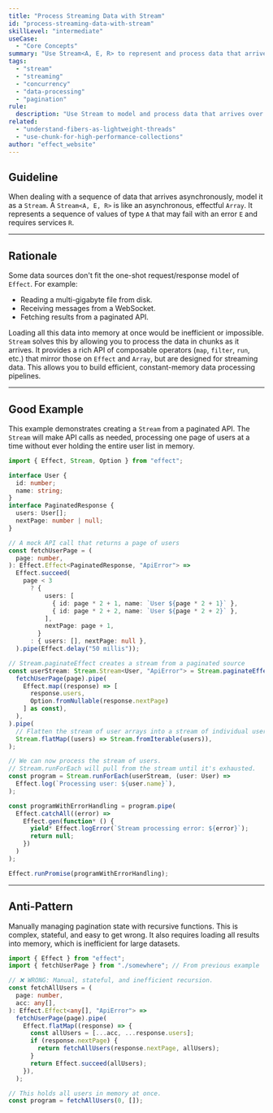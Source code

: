 ```yaml
---
title: "Process Streaming Data with Stream"
id: "process-streaming-data-with-stream"
skillLevel: "intermediate"
useCase:
  - "Core Concepts"
summary: "Use Stream<A, E, R> to represent and process data that arrives over time, such as file reads, WebSocket messages, or paginated API results."
tags:
  - "stream"
  - "streaming"
  - "concurrency"
  - "data-processing"
  - "pagination"
rule:
  description: "Use Stream to model and process data that arrives over time in a composable, efficient way."
related:
  - "understand-fibers-as-lightweight-threads"
  - "use-chunk-for-high-performance-collections"
author: "effect_website"
---
```


## Guideline

When dealing with a sequence of data that arrives asynchronously, model it as a `Stream`. A `Stream<A, E, R>` is like an asynchronous, effectful `Array`. It represents a sequence of values of type `A` that may fail with an error `E` and requires services `R`.

---

## Rationale

Some data sources don't fit the one-shot request/response model of `Effect`. For example:
-   Reading a multi-gigabyte file from disk.
-   Receiving messages from a WebSocket.
-   Fetching results from a paginated API.

Loading all this data into memory at once would be inefficient or impossible. `Stream` solves this by allowing you to process the data in chunks as it arrives. It provides a rich API of composable operators (`map`, `filter`, `run`, etc.) that mirror those on `Effect` and `Array`, but are designed for streaming data. This allows you to build efficient, constant-memory data processing pipelines.

---

## Good Example

This example demonstrates creating a `Stream` from a paginated API. The `Stream` will make API calls as needed, processing one page of users at a time without ever holding the entire user list in memory.

```typescript
import { Effect, Stream, Option } from "effect";

interface User {
  id: number;
  name: string;
}
interface PaginatedResponse {
  users: User[];
  nextPage: number | null;
}

// A mock API call that returns a page of users
const fetchUserPage = (
  page: number,
): Effect.Effect<PaginatedResponse, "ApiError"> =>
  Effect.succeed(
    page < 3
      ? {
          users: [
            { id: page * 2 + 1, name: `User ${page * 2 + 1}` },
            { id: page * 2 + 2, name: `User ${page * 2 + 2}` },
          ],
          nextPage: page + 1,
        }
      : { users: [], nextPage: null },
  ).pipe(Effect.delay("50 millis"));

// Stream.paginateEffect creates a stream from a paginated source
const userStream: Stream.Stream<User, "ApiError"> = Stream.paginateEffect(0, (page) =>
  fetchUserPage(page).pipe(
    Effect.map((response) => [
      response.users,
      Option.fromNullable(response.nextPage)
    ] as const),
  ),
).pipe(
  // Flatten the stream of user arrays into a stream of individual users
  Stream.flatMap((users) => Stream.fromIterable(users)),
);

// We can now process the stream of users.
// Stream.runForEach will pull from the stream until it's exhausted.
const program = Stream.runForEach(userStream, (user: User) =>
  Effect.log(`Processing user: ${user.name}`),
);

const programWithErrorHandling = program.pipe(
  Effect.catchAll((error) =>
    Effect.gen(function* () {
      yield* Effect.logError(`Stream processing error: ${error}`);
      return null;
    })
  )
);

Effect.runPromise(programWithErrorHandling);
```

---

## Anti-Pattern

Manually managing pagination state with recursive functions. This is complex, stateful, and easy to get wrong. It also requires loading all results into memory, which is inefficient for large datasets.

```typescript
import { Effect } from "effect";
import { fetchUserPage } from "./somewhere"; // From previous example

// ❌ WRONG: Manual, stateful, and inefficient recursion.
const fetchAllUsers = (
  page: number,
  acc: any[],
): Effect.Effect<any[], "ApiError"> =>
  fetchUserPage(page).pipe(
    Effect.flatMap((response) => {
      const allUsers = [...acc, ...response.users];
      if (response.nextPage) {
        return fetchAllUsers(response.nextPage, allUsers);
      }
      return Effect.succeed(allUsers);
    }),
  );

// This holds all users in memory at once.
const program = fetchAllUsers(0, []);
```